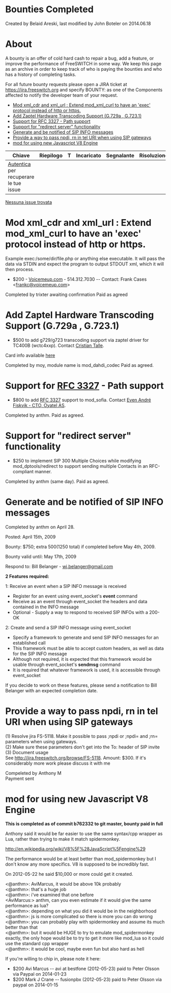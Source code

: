 
# Bounties Completed 

 Created by  Belaid Areski, last modified by  John Boteler on 2014.06.18

# About

A bounty is an offer of cold hard cash to repair a bug, add a feature, or improve the performance of FreeSWITCH in some way. We keep this page as an archive in order to keep track of who is paying the bounties and who has a history of completing tasks.

For all future bounty requests please open a JIRA ticket at <https://jira.freeswitch.org> and specify BOUNTY: as one of the Components affected to notify the developer team of your request.  

* [Mod xml\_cdr and xml\_url : Extend mod\_xml\_curl to have an 'exec' protocol instead of http or https.](#mod-xml_cdr-and-xml_url--extend-mod_xml_curl-to-have-an-exec-protocol-instead-of-http-or-https)
* [Add Zaptel Hardware Transcoding Support (G.729a , G.723.1)](#add-zaptel-hardware-transcoding-support-g729a--g7231)
* [Support for RFC 3327 - Path support](#-freeswitch--bounties-completed-)
* [Support for "redirect server" functionality](#support-for-redirect-server-functionality)
* [Generate and be notified of SIP INFO messages](#generate-and-be-notified-of-sip-info-messages)
* [Provide a way to pass npdi, rn in tel URI when using SIP gateways](#provide-a-way-to-pass-npdi-rn-in-tel-uri-when-using-sip-gateways)
* [mod for using new Javascript V8 Engine](#mod-for-using-new-javascript-v8-engine)

| Chiave                                                                                                                                                                                 | Riepilogo | T | Incaricato | Segnalante | Risoluzione |
| -------------------------------------------------------------------------------------------------------------------------------------------------------------------------------------- | --------- | - | ---------- | ---------- | ----------- |
| [Autentica](https://freeswitch.org/confluence/plugins/servlet/applinks/oauth/login-dance/authorize?applicationLinkID=c4b15fa3-ad57-3c05-af05-8c167cb92266) per recuperare le tue issue |           |   |            |            |             |

[ Nessuna issue trovata ](https://freeswitch.org/jira/secure/IssueNavigator.jspa?reset=true&jqlQuery=summary+%7E+%22bounty%3A%22+OR+description+%7E+%22bounty%3A%22+++&src=confmacro) 

# Mod xml_cdr and xml_url : Extend mod_xml_curl to have an 'exec' protocol instead of http or https.

Example exec:/some/dir/file.php or anything else executable. It will pass the data via STDIN and expect the program to output STDOUT xml, which it will then process.

* $200 - [Voicemeup.com](http://www.voicemeup.com/) \- 514.312.7030 -- Contact: Frank Cases &lt;frankc@voicemeup.com>

Completed by trixter awaiting confirmation Paid as agreed

# Add Zaptel Hardware Transcoding Support (G.729a , G.723.1)

* $500 to add g729/g723 transcoding support via zaptel driver for TC400B (wctc4xxp). Contact [Cristian Talle](mailto:ctalle@voiceway.ca).

Card info available [here](http://www.digium.com/en/products/voice/tc400b.php)

Completed by moy, module name is mod\_dahdi\_codec Paid as agreed.

# Support for [RFC 3327](https://tools.ietf.org/html/rfc3327) \- Path support

* $800 to add [RFC 3327](https://tools.ietf.org/html/rfc3327) support to mod\_sofia. Contact [Even André Fiskvik - CTO, Oyatel AS](mailto:eaf@oyatel.no).

Completed by anthm. Paid as agreed.

# Support for "redirect server" functionality

* $250 to implement SIP 300 Multiple Choices while modifying mod\_dptools/redirect to support sending multiple Contacts in an RFC-compliant manner.

Completed by anthm (same day). Paid as agreed.

# Generate and be notified of SIP INFO messages

Completed by anthm on April 28.

Posted: April 15th, 2009

Bounty: $750; extra $500 ($1250 total) if completed before May 4th, 2009.

Bounty valid until: May 17th, 2009

Respond to: Bill Belanger - [wj.belanger@gmail.com](mailto:wj.belanger@gmail.com)

**2 Features required:**

1: Receive an event when a SIP INFO message is received

* Register for an event using event\_socket's **event** command
* Receive as an event through event\_socket the headers and data contained in the INFO message
* Optional - Supply a way to respond to received SIP INFOs with a 200-OK

2: Create and send a SIP INFO message using event\_socket

* Specify a framework to generate and send SIP INFO messages for an established call
* This framework must be able to accept custom headers, as well as data for the SIP INFO message
* Although not required, it is expected that this framework would be usable through event\_socket's **sendmsg** command
* It is required that whatever framework is used, it is accessible through event\_socket

If you decide to work on these features, please send a notification to Bill Belanger with an expected completion date.

# Provide a way to pass npdi, rn in tel URI when using SIP gateways

(1) Resolve jira FS-5118\. Make it possible to pass ;npdi or ;npdi= and ;rn= parameters when using gateways.  
(2) Make sure these parameters don't get into the To: header of SIP invite  
(3) Document usage  
See <http://jira.freeswitch.org/browse/FS-5118>. Amount: $300\. If it's considerably more work please discuss it with me

Compeleted by Anthony M  
Payment sent

# mod for using new Javascript V8 Engine

**This is completed as of commit b762332 to git master, bounty paid in full**

Anthony said it would be far easier to use the same syntax/cpp wrapper as Lua, rather than trying to make it match spidermonkey.

<http://en.wikipedia.org/wiki/V8%5F%28JavaScript%5Fengine%29>

The performance would be at least better than mod\_spidermonkey but I don't know any more specifics. V8 is supposed to be incredibly fast.

On 2012-05-22 he said $10,000 or more could get it created.

&lt;@anthm>: AviMarcus, it would be above 10k probably  
&lt;@anthm>: that's a huge job  
&lt;@anthm>: i've examined that one before  
&lt;AviMarcus:> anthm, can you even estimate if it would give the same performance as lua?  
&lt;@anthm>: depending on what you did it would be in the neighborhood  
&lt;@anthm>: js is more complicated so there is more you can do wrong  
&lt;@anthm>: you can probably play with spidermonkey and assume its much better than that  
&lt;@anthm>: but it would be HUGE to try to emulate mod\_spidermonkey exactly, the only hope would be to try to get it more like mod\_lua so it could use the standard cpp wrapper  
&lt;@anthm>: it would be cool, maybe even fun but also hard as hell

If you're willing to chip in, please note it here:

* $200 Avi Marcus -- avi at bestfone (2012-05-23) paid to Peter Olsson via Paypal on 2014-01-23
* $200 Mark J Crane -- fusionpbx (2012-05-23) paid to Peter Olsson via paypal on 2014-01-15


